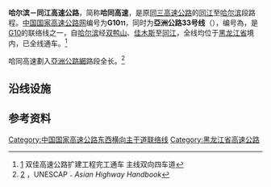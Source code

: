 {{重定向至此|G1011|高速铁路列车车次|武深高速动车组列车}}
{{中国高速公路信息框
| 编号 = G1011
| 名称 = 哈尔滨－同江高速公路
| 地圖 = Heilongjiang_G1011_Map.svg
| 路線簡稱 = 哈同
| 最近通車日期 = 2002年6月24日（原[[同三高速|同三高速]]）
| 规划总里程 = 555
| 起點 = [[黑龙江省|黑龙江省]][[哈尔滨市|哈尔滨市]][[道外区|道外区]]先锋路口
| 終點 = [[黑龙江省|黑龙江省]][[佳木斯市|佳木斯市]][[同江市|同江市]]{{中国国道名|221}}同江收费站
| 出口處數 = 20
| 服务区数 = 10
| 停车区数 =4
}}
{{亞洲公路信息框
|number=33
|length={{Convert|555|km|mi|0|link=on}}
|starting_terminus={{CHN}} [[黑龙江|黑龙江]] [[哈尔滨|哈尔滨]]
|ending_terminus={{CHN}} [[黑龙江|黑龙江]] [[同江|同江]]
|countries={{CHN}}
}}

'''哈尔滨－同江高速公路'''，简称'''哈同高速'''，是原[[同三高速公路|同三高速公路]]的[[同江市|同江]]至[[哈尔滨|哈尔滨]]段路程。[[中国国家高速公路网|中国国家高速公路网]]编号为'''G10<small>11</small>'''，同时为'''亞洲公路33号线'''（{{lang-en|'''Asian Highway 33'''}}），编号為{{Asian Highway nopic|33}}，是[[绥满高速公路|G10]]的联络线之一，自[[哈尔滨|哈尔滨]]经[[双鸭山|双鸭山]]、[[佳木斯|佳木斯]]至[[同江|同江]]，全线均位于[[黑龙江省|黑龙江省]]境内，已全线通车。<ref>[http://www.chinahighway.com/news/2009/365382.php] {{Wayback|url=http://www.chinahighway.com/news/2009/365382.php |date=20190609160335 }}双佳高速公路扩建工程完工通车 主线双向四车道</ref>

哈同高速劃入[[亞洲公路網|亞洲公路網]]路段全长{{Convert|555|km|mi|0|link=on}}。<ref name="AHH">[http://www.unescap.org/sites/default/files/Full%20version.pdf] {{Wayback|url=http://www.unescap.org/sites/default/files/Full%20version.pdf |date=20140407070358 }}，UNESCAP﹣''Asian Highway Handbook''</ref>

== 沿线设施 ==
{{Start expwy exit box|place=1}}
{{Expwy exit item|place=[[哈尔滨市|哈尔滨市]]|place rows=20|type=BT|name=哈尔滨东主线出入口|dist start=0|road connection=先锋路|comment=}}
{{Expwy exit item|type=H|name=天恒|dist start=0/71|road connection={{China Expwy Name|G1001|P=|[[哈尔滨绕城高速公路|哈尔滨绕城高速公路]]}}|comment=}}
{{Expwy exit item|type=S|name=哈东|dist start=8|road connection=|comment=}}
{{Expwy exit item|type=E|name=宾西|dist start=28|road connection=兴宾大道|comment=}}
{{Expwy exit item|type=S|name=宾州|dist start=51|road connection=|comment=}}
{{Expwy exit item|type=E|name=宾州|dist start=52|road connection={{中国国道名|221}}|comment=}}
{{Expwy exit item|type=E|name=常安|dist start=83|road connection=宾延路|comment=}}
{{Expwy exit item|type=P|name=摆渡|dist start=98|road connection=|comment=}}
{{Expwy exit item|type=E|name=摆渡|dist start=103|road connection={{中国国道名|221}}|comment=}}
{{Expwy exit item|type=P|name=会发|dist start=146|road connection=|comment=}}
{{Expwy exit item|type=E|name=会发|dist start=149|road connection={{中国国道名|221}}<br>{{中国国道名|229}}|comment=}}
{{Expwy exit item|type=E|name=方通|dist start=160|road connection={{中国省道名|203|P=黑龙江}}|comment=}}
{{Expwy exit item|type=E|name=方正|dist start=166|road connection=同安路<br />方森路|comment=}}
{{Expwy exit item|type=S|name=得莫利|dist start=180|road connection=|comment=}}
{{Expwy exit item|type=E|name=高楞|dist start=200|road connection={{中国省道名|309|P=黑龙江}}<br />{{中国省道名|203|P=黑龙江}}|comment=}}
{{Expwy exit item|type=E|name=达连河|dist start=229|road connection=达光公路|comment=}}
{{Expwy exit item|type=S|name=依兰|dist start=250|road connection=|comment=}}
{{Expwy exit item|type=E|name=依兰|dist start=251|road connection={{中国国道名|221}}<br />{{中国省道名|308|P=黑龙江}}|comment=}}
{{Expwy exit item|type=H|name=依兰|dist start=254/0|road connection={{China Expwy Name|S16|P=Heilongjiang}}|comment=}}
{{Expwy exit item|type=E|name=宏克力|dist start=292|road connection=宏杨公路|comment=}}
{{Expwy exit item|place=[[佳木斯市|佳木斯市]]|place rows=4|type=ES|name=佳木西|dist start=327|road connection={{中国国道名|221}}|comment=}}
{{Expwy exit item|type=H|name=西格木|dist start=330/45|road connection={{China Expwy Name|G11}}|comment=}}
{{Expwy exit item|type=S|name=四丰山|dist start=342|road connection=|comment=}}
{{Expwy exit item|type=E|name=佳木斯南|dist start=347|road connection=安庆街|comment=}}
{{Expwy exit item|place=[[双鸭山市|双鸭山市]]|place rows=5|type=P|name=太平|dist start=367|road connection=|comment=}}
{{Expwy exit item|type=E|name=集贤|dist start=401|road connection=015乡道|comment=}}
{{Expwy exit item|type=E|name=双鸭山|dist start=403|road connection=|comment=}}
{{Expwy exit item|type=S|name=集贤|dist start=406|road connection=|comment=}}
{{Expwy exit item|type=E|name=二九一|dist start=431|road connection=|comment=}}
{{Expwy exit item|place=[[佳木斯市|佳木斯市]]|place rows=10|type=S|name=锦山|dist start=457|road connection=|comment=}}
{{Expwy exit item|type=E|name=锦山|dist start=464|road connection={{中国国道名|221}}|comment=}}
{{Expwy exit item|type=E|name=富锦|dist start=488|road connection={{中国省道名|205|P=黑龙江|富密公路}}|comment=}}
{{Expwy exit item|type=E|name=富锦东|dist start=504|road connection={{中国省道名|205|P=黑龙江|富密公路}}|comment=}}
{{Expwy exit item|type=P|name=福来|dist start=509|road connection=|comment=}}
{{Expwy exit item|type=S|name=向阳川|dist start=513|road connection=|comment=}}
{{Expwy exit item|type=H|name=二龙山|dist start=528/0|road connection={{China Expwy Name|G1012}}<br>{{China Expwy Name|S11|P=Heilongjiang}}|comment=}}
{{Expwy exit item|type=E|name=二龙山|dist start=532|road connection={{中国省道名|306|P=黑龙江}}|comment=}}
{{Expwy exit item|type=S|name=同江|dist start=554|road connection=|comment=}}
{{Expwy exit item|type=BT|name=同江主线出入口|dist start=555|road connection={{中国国道名|221}}|comment=}}
{{End expwy exit box|place=1}}

== 参考资料 ==
<references />

{{Navboxes
| title = 中国高速公路
| titlestyle = background: #008000; color:white;
| list1 = 
{{中国国家高速公路网}}
{{黑龙江省高速公路}}
}}
{{亞洲公路網}}

[[Category:中国国家高速公路东西横向主干道联络线|Category:中国国家高速公路东西横向主干道联络线]]
[[Category:黑龙江省高速公路|Category:黑龙江省高速公路]]